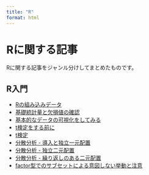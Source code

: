 ```yaml
---
title: "R"
format: html
---
```


# Rに関する記事

Rに関する記事をジャンル分けしてまとめたものです。

## R入門

- [Rの組み込みデータ](posts/2025-04-15-r-iner-data.html)
- [基礎統計量と欠損値の確認](posts/2025-04-16-basic-stats-na-check.html)
- [基本的なデータの可視化をしてみる](posts/2025-4-19-basic-bata-visualize.html)
- [t検定をする前に](posts/2025-4-18-before-t-test.html)
- [t検定](posts/2025-4-17-t-test.html)
- [分散分析 - 導入と独立一元配置](posts/2025-4-24-aov1.html)
- [分散分析 - 独立二元配置](posts/2025-4-25-aov2.html)
- [分散分析 - 繰り返しのある二元配置](posts/2025-5-1-aov3.html)
- [factor型でのサブセットによる意図しない挙動と注意](posts/2025-5-2-Notes-on-subset.html)